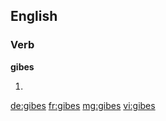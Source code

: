 ==English==

===Verb===
'''gibes'''

# {{third-person singular of|gibe}}

[[de:gibes]]
[[fr:gibes]]
[[mg:gibes]]
[[vi:gibes]]